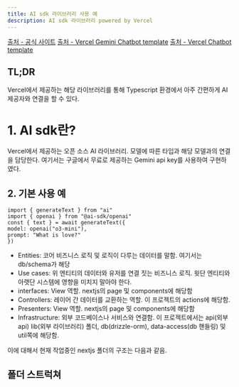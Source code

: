```yaml
---
title: AI sdk 라이브러리 사용 예
description: AI sdk 라이브러리 powered by Vercel
---
```


[출처 - 공식 사이트](https://sdk.vercel.ai/)
[출처 - Vercel Gemini Chatbot template](https://github.com/vercel-labs/gemini-chatbot)
[출처 - Vercel Chatbot template](https://github.com/vercel/ai-chatbot)

## TL;DR

Vercel에서 제공하는 해당 라이브러리를 통해 Typescript 환경에서 아주 간편하게 AI 제공자와 연결을 할 수 있다.

# 1. AI sdk란?

Vercel에서 제공하는 오픈 소스 AI 라이브러리. 모델에 따른 타입과 해당 모델과의 연결을 담당한다. 여기서는 구글에서 무료로 제공하는 Gemini api key를 사용하여 구현하였다.

## 2. 기본 사용 예

```
import { generateText } from "ai"
import { openai } from "@ai-sdk/openai"
const { text } = await generateText({
model: openai("o3-mini"),
prompt: "What is love?"
})
```

- Entities: 코어 비즈니스 로직 및 로직이 다루는 데이터를 말함. 여기서는 db/schema가 해당
- Use cases: 위 엔티티의 데이터와 유저를 연결 짓는 비즈니스 로직. 윗단 엔티티와 아랫단 시스템에 영향을 미치지 말아야 한다.
- interfaces: View 역할. nextjs의 page 및 components에 해당함
- Controllers: 레이어 간 데이터를 교환하는 역할. 이 프로젝트의 actions에 해당함.
- Presenters: View 역할. nextjs의 page 및 components에 해당함
- Infrastructure: 외부 코드베이스나 서비스와 연결함. 이 프로젝트에서는 api(외부 api) lib(외부 라이브러리) 폴더, db(drizzle-orm), data-access(db 핸들링) 및 util쪽에 해당함.

이에 대해서 현재 작업중인 nextjs 폴더의 구조는 다음과 같음.

## 폴더 스트럭쳐
